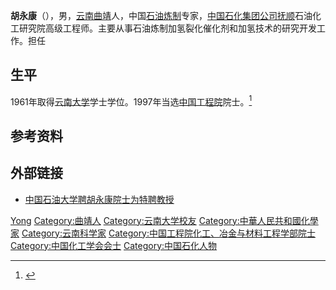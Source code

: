 '''胡永康'''（{{bd|1940年|2月5日|}}），男，[[云南|云南]][[曲靖|曲靖]]人，中国[[石油炼制|石油炼制]]专家，[[中国石化集团公司|中国石化集团公司]][[抚顺|抚顺]]石油化工研究院高级工程师。主要从事石油炼制加氢裂化催化剂和加氢技术的研究开发工作。担任

== 生平 ==
1961年取得[[云南大学|云南大学]]学士学位。1997年当选[[中国工程院|中国工程院]]院士。<ref >{{cite web|url=http://www.istic.ac.cn/NSTL-Academician/tabid/798/NavBy/17/SearchBy/1/pID/c0230/Default.aspx | language= | title=院士详细信息---胡永康 |publisher=国家科技数字图书馆 |date= |accessdate=2015-8 }}</ref>

== 参考资料 ==
{{reflist}}

== 外部链接 ==
* [https://web.archive.org/web/20160304193529/http://edu.ifeng.com/gaoxiao/detail_2012_12/07/19954420_0.shtml 中国石油大学聘胡永康院士为特聘教授]

{{中国化工学会会士}}
{{中国工程院化工、冶金与材料工程学部院士}}

{{Authority control}}
{{DEFAULTSORT:H胡}}
[[Category:胡姓|Yong]]
[[Category:曲靖人|Category:曲靖人]]
[[Category:云南大学校友|Category:云南大学校友]]
[[Category:中華人民共和國化學家|Category:中華人民共和國化學家]]
[[Category:云南科学家|Category:云南科学家]]
[[Category:中国工程院化工、冶金与材料工程学部院士|Category:中国工程院化工、冶金与材料工程学部院士]]
[[Category:中国化工学会会士|Category:中国化工学会会士]]
[[Category:中国石化人物|Category:中国石化人物]]